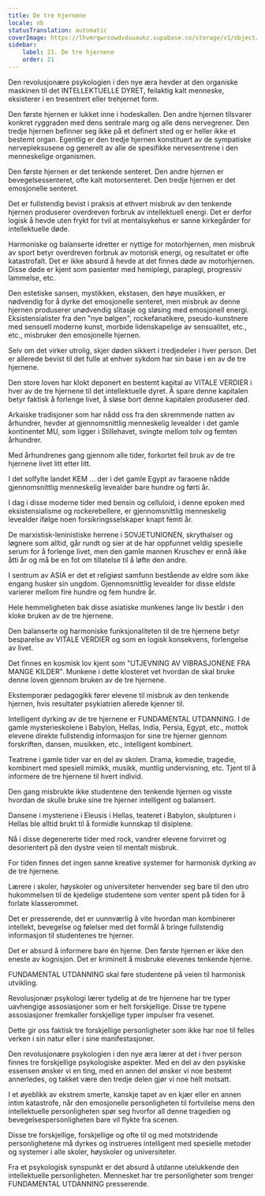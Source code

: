 ```yaml
---
title: De tre hjernene
locale: nb
statusTranslation: automatic
coverImage: https://lhvmrqwrcowdvduuaukz.supabase.co/storage/v1/object/public/strapi-uploads/small_cover-educacion-fundamental.webp-2d51a7828a2b1309555be27f7e2a61a0.webp
sidebar:
    label: 21. De tre hjernene
    order: 21
---
```

Den revolusjonære psykologien i den nye æra hevder at den organiske maskinen til det INTELLEKTUELLE DYRET, feilaktig kalt menneske, eksisterer i en tresentrert eller trehjernet form.

Den første hjernen er lukket inne i hodeskallen. Den andre hjernen tilsvarer konkret ryggraden med dens sentrale marg og alle dens nervegrener. Den tredje hjernen befinner seg ikke på et definert sted og er heller ikke et bestemt organ. Egentlig er den tredje hjernen konstituert av de sympatiske nervepleksusene og generelt av alle de spesifikke nervesentrene i den menneskelige organismen.

Den første hjernen er det tenkende senteret. Den andre hjernen er bevegelsessenteret, ofte kalt motorsenteret. Den tredje hjernen er det emosjonelle senteret.

Det er fullstendig bevist i praksis at ethvert misbruk av den tenkende hjernen produserer overdreven forbruk av intellektuell energi. Det er derfor logisk å hevde uten frykt for tvil at mentalsykehus er sanne kirkegårder for intellektuelle døde.

Harmoniske og balanserte idretter er nyttige for motorhjernen, men misbruk av sport betyr overdreven forbruk av motorisk energi, og resultatet er ofte katastrofalt. Det er ikke absurd å hevde at det finnes døde av motorhjernen. Disse døde er kjent som pasienter med hemiplegi, paraplegi, progressiv lammelse, etc.

Den estetiske sansen, mystikken, ekstasen, den høye musikken, er nødvendig for å dyrke det emosjonelle senteret, men misbruk av denne hjernen produserer unødvendig slitasje og sløsing med emosjonell energi. Eksistensialister fra den "nye bølgen", rockefanatikere, pseudo-kunstnere med sensuell moderne kunst, morbide lidenskapelige av sensualitet, etc., etc., misbruker den emosjonelle hjernen.

Selv om det virker utrolig, skjer døden sikkert i tredjedeler i hver person. Det er allerede bevist til det fulle at enhver sykdom har sin base i en av de tre hjernene.

Den store loven har klokt deponert en bestemt kapital av VITALE VERDIER i hver av de tre hjernene til det intellektuelle dyret. Å spare denne kapitalen betyr faktisk å forlenge livet, å sløse bort denne kapitalen produserer død.

Arkaiske tradisjoner som har nådd oss fra den skremmende natten av århundrer, hevder at gjennomsnittlig menneskelig levealder i det gamle kontinentet MU, som ligger i Stillehavet, svingte mellom tolv og femten århundrer.

Med århundrenes gang gjennom alle tider, forkortet feil bruk av de tre hjernene livet litt etter litt.

I det solfylte landet KEM ... der i det gamle Egypt av faraoene nådde gjennomsnittlig menneskelig levealder bare hundre og førti år.

I dag i disse moderne tider med bensin og celluloid, i denne epoken med eksistensialisme og rockerebellere, er gjennomsnittlig menneskelig levealder ifølge noen forsikringsselskaper knapt femti år.

De marxistisk-leninistiske herrene i SOVJETUNIONEN, skrythalser og løgnere som alltid, går rundt og sier at de har oppfunnet veldig spesielle serum for å forlenge livet, men den gamle mannen Kruschev er ennå ikke åtti år og må be en fot om tillatelse til å løfte den andre.

I sentrum av ASIA er det et religiøst samfunn bestående av eldre som ikke engang husker sin ungdom. Gjennomsnittlig levealder for disse eldste varierer mellom fire hundre og fem hundre år.

Hele hemmeligheten bak disse asiatiske munkenes lange liv består i den kloke bruken av de tre hjernene.

Den balanserte og harmoniske funksjonaliteten til de tre hjernene betyr besparelse av VITALE VERDIER og som en logisk konsekvens, forlengelse av livet.

Det finnes en kosmisk lov kjent som "UTJEVNING AV VIBRASJONENE FRA MANGE KILDER". Munkene i dette klosteret vet hvordan de skal bruke denne loven gjennom bruken av de tre hjernene.

Ekstemporær pedagogikk fører elevene til misbruk av den tenkende hjernen, hvis resultater psykiatrien allerede kjenner til.

Intelligent dyrking av de tre hjernene er FUNDAMENTAL UTDANNING. I de gamle mysterieskolene i Babylon, Hellas, India, Persia, Egypt, etc., mottok elevene direkte fullstendig informasjon for sine tre hjerner gjennom forskriften, dansen, musikken, etc., intelligent kombinert.

Teatrene i gamle tider var en del av skolen. Drama, komedie, tragedie, kombinert med spesiell mimikk, musikk, muntlig undervisning, etc. Tjent til å informere de tre hjernene til hvert individ.

Den gang misbrukte ikke studentene den tenkende hjernen og visste hvordan de skulle bruke sine tre hjerner intelligent og balansert.

Dansene i mysteriene i Eleusis i Hellas, teateret i Babylon, skulpturen i Hellas ble alltid brukt til å formidle kunnskap til disiplene.

Nå i disse degenererte tider med rock, vandrer elevene forvirret og desorientert på den dystre veien til mentalt misbruk.

For tiden finnes det ingen sanne kreative systemer for harmonisk dyrking av de tre hjernene.

Lærere i skoler, høyskoler og universiteter henvender seg bare til den utro hukommelsen til de kjedelige studentene som venter spent på tiden for å forlate klasserommet.

Det er presserende, det er uunnværlig å vite hvordan man kombinerer intellekt, bevegelse og følelser med det formål å bringe fullstendig informasjon til studentenes tre hjerner.

Det er absurd å informere bare én hjerne. Den første hjernen er ikke den eneste av kognisjon. Det er kriminelt å misbruke elevenes tenkende hjerne.

FUNDAMENTAL UTDANNING skal føre studentene på veien til harmonisk utvikling.

Revolusjonær psykologi lærer tydelig at de tre hjernene har tre typer uavhengige assosiasjoner som er helt forskjellige. Disse tre typene assosiasjoner fremkaller forskjellige typer impulser fra vesenet.

Dette gir oss faktisk tre forskjellige personligheter som ikke har noe til felles verken i sin natur eller i sine manifestasjoner.

Den revolusjonære psykologien i den nye æra lærer at det i hver person finnes tre forskjellige psykologiske aspekter. Med en del av den psykiske essensen ønsker vi en ting, med en annen del ønsker vi noe bestemt annerledes, og takket være den tredje delen gjør vi noe helt motsatt.

I et øyeblikk av ekstrem smerte, kanskje tapet av en kjær eller en annen intim katastrofe, når den emosjonelle personligheten til fortvilelse mens den intellektuelle personligheten spør seg hvorfor all denne tragedien og bevegelsespersonligheten bare vil flykte fra scenen.

Disse tre forskjellige, forskjellige og ofte til og med motstridende personlighetene må dyrkes og instrueres intelligent med spesielle metoder og systemer i alle skoler, høyskoler og universiteter.

Fra et psykologisk synspunkt er det absurd å utdanne utelukkende den intellektuelle personligheten. Mennesket har tre personligheter som trenger FUNDAMENTAL UTDANNING presserende.

